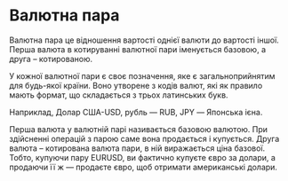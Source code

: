 
# Валютна пара

<Callout>Валютна пара це відношення вартості однієї валюти до вартості іншої. Перша валюта в котируванні валютної пари іменується базовою, а друга – котированою.</Callout>

У кожної валютної пари є своє позначення, яке є загальноприйнятим для будь-якої країни. Воно утворене з кодів валют, які як правило мають формат, що складається з трьох латинських букв.

Наприклад, Долар США-USD, рубль — RUB, JPY — Японська ієна.

Перша валюта у валютній парі називається базовою валютою. При здійсненні операцій з парою саме вона продається і купується. Друга валюта – котирована валюта пари, в ній виражається ціна базової. Тобто, купуючи пару EURUSD, ви фактично купуєте євро за долари, а продаючи її ж — продаєте євро, щоб отримати американські долари.